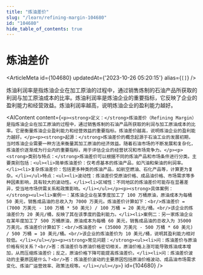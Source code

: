 ```yaml
---
title: "炼油差价"
slug: "/learn/refining-margin-104680"
id: "104680"
hide_table_of_contents: true
---
```



# 炼油差价

<ArticleMeta id={104680} updatedAt={'2023-10-26 05:20:15'} alias={`[]`} />
<div className='border-solid border-b border-t-0 my-4 border-[var(--ifm-color-gray-300)]' />

炼油利润率是指炼油企业在加工原油的过程中，通过销售炼制的石油产品所获取的利润与加工原油成本的比率。炼油利润率是炼油企业的重要指标，它反映了企业的盈利能力和经营效益。炼油利润率越高，说明炼油企业的盈利能力越好。

<AIContent content={`<p><strong>定义：</strong>炼油差价（Refining Margin）是指炼油企业在加工原油的过程中，通过销售炼制的石油产品所获取的利润与加工原油成本的比率。它是衡量炼油企业盈利能力和经营效益的重要指标。炼油差价越高，说明炼油企业的盈利能力越好。</p><p><strong>起源：</strong>炼油差价的概念起源于石油工业的发展初期，当时炼油企业需要一种方法来衡量其加工原油的经济效益。随着石油市场的不断发展和复杂化，炼油差价逐渐成为行业内的重要指标，用于评估企业的经营状况和市场竞争力。</p><p><strong>类别与特点：</strong>炼油差价可以根据不同的炼油产品和市场条件进行分类。主要类别包括：<ul><li>简单炼油差价：仅考虑基本的炼油产品，如汽油和柴油的利润率。</li><li>复杂炼油差价：包括更多种类的炼油产品，如航空燃油、石化产品等，计算更为复杂。</li></ul>特点：<ul><li>波动性：炼油差价受原油价格、成品油价格、市场需求等多种因素影响，具有较大的波动性。</li><li>区域性：不同地区的炼油差价可能存在显著差异，受当地市场供需关系和政策影响。</li></ul></p><p><strong>具体案例：</strong><ul><li>案例一：某炼油企业在某季度加工了 100 万桶原油，原油成本为每桶 50 美元，销售成品油的总收入为 7000 万美元。炼油差价计算如下：<br/>炼油差价 = (7000 万美元 - 100 万桶 * 50 美元) / 100 万桶 = 20 美元/桶。<br/>该企业的炼油差价为 20 美元/桶，反映了其在该季度的盈利能力。</li><li>案例二：另一家炼油企业在某年度加工了 500 万桶原油，原油成本为每桶 60 美元，销售成品油的总收入为 35000 万美元。炼油差价计算如下：<br/>炼油差价 = (35000 万美元 - 500 万桶 * 60 美元) / 500 万桶 = 10 美元/桶。<br/>该企业的炼油差价为 10 美元/桶，说明其盈利能力相对较低。</li></ul></p><p><strong>常见问题：</strong><ul><li>问：炼油差价与原油价格有何关系？<br/>答：炼油差价与原油价格密切相关。原油价格上涨可能导致炼油成本增加，从而压缩炼油差价；反之，原油价格下降可能提高炼油差价。</li><li>问：炼油差价波动的主要原因是什么？<br/>答：炼油差价波动的主要原因包括原油价格波动、成品油市场需求变化、炼油厂运营效率、政策法规等。</li></ul></p>`} id={104680} />
